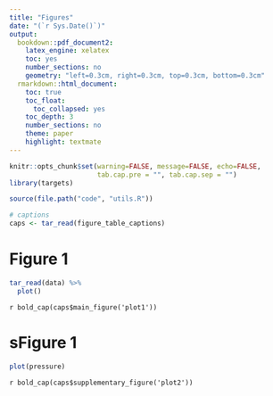 ```yaml
---
title: "Figures"
date: "(`r Sys.Date()`)"
output: 
  bookdown::pdf_document2:
    latex_engine: xelatex
    toc: yes
    number_sections: no
    geometry: "left=0.3cm, right=0.3cm, top=0.3cm, bottom=0.3cm"
  rmarkdown::html_document:
    toc: true
    toc_float:
      toc_collapsed: yes
    toc_depth: 3
    number_sections: no
    theme: paper
    highlight: textmate
---
```


```r
knitr::opts_chunk$set(warning=FALSE, message=FALSE, echo=FALSE,
                      tab.cap.pre = "", tab.cap.sep = "")
library(targets)

source(file.path("code", "utils.R"))

# captions
caps <- tar_read(figure_table_captions)
```

\newpage
# Figure 1

```r
tar_read(data) %>% 
  plot()
```

`r bold_cap(caps$main_figure('plot1'))`

\newpage
# sFigure 1

```r
plot(pressure)
```

`r bold_cap(caps$supplementary_figure('plot2'))`
